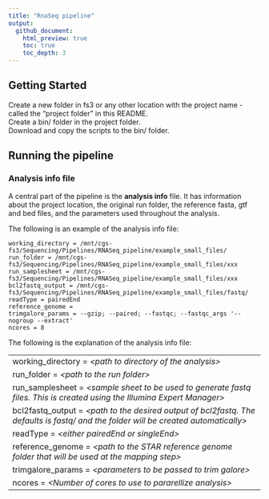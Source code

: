 ```yaml
---
title: "RnaSeq pipeline"
output:
  github_document:
    html_preview: true
    toc: true
    toc_depth: 3
---
```


## Getting Started
Create a new folder in fs3 or any other location with the project name - called the "project folder" in this README.   
Create a bin/ folder in the project folder.   
Download and copy the scripts to the bin/ folder.   

## Running the pipeline

### Analysis info file
A central part of the pipeline is the **analysis info** file. It has information about the project location, the original run folder, the reference fasta, gtf and bed files, and the parameters used throughout the analysis.

The following is an example of the analysis info file:   

~~~~~~~~~~~~~~~~~~~~~~~~~~~~~~~~~~~~~~~~~~~~~~~~~~~~~~~~~~~~~~~~~~~~~~~~~~~~~~~~~~~~~~~~~~~~~~~~~~
working_directory = /mnt/cgs-fs3/Sequencing/Pipelines/RNASeq_pipeline/example_small_files/    
run_folder = /mnt/cgs-fs3/Sequencing/Pipelines/RNASeq_pipeline/example_small_files/xxx   
run_samplesheet = /mnt/cgs-fs3/Sequencing/Pipelines/RNASeq_pipeline/example_small_files/xxx    
bcl2fastq_output = /mnt/cgs-fs3/Sequencing/Pipelines/RNASeq_pipeline/example_small_files/fastq/   
readType = pairedEnd    
reference_genome =    
trimgalore_params = --gzip; --paired; --fastqc; --fastqc_args '--nogroup --extract'   
ncores = 8   
~~~~~~~~~~~~~~~~~~~~~~~~~~~~~~~~~~~~~~~~~~~~~~~~~~~~~~~~~~~~~~~~~~~~~~~~~~~~~~~~~~~~~~~~~~~~~~~~~~

The following is the explanation of the analysis info file:   

--------------------------------------------------------------------------------------------------
working_directory = *\<path to directory of the analysis\>*   
run_folder = *\<path to the run folder\>*    
run_samplesheet = *\<sample sheet to be used to generate fastq files. This is created using the Illumina Expert Manager\>*    
bcl2fastq_output = *\<path to the desired output of bcl2fastq. The defaults is fastq/ and the folder will be created automatically\>*    
readType = *\<either pairedEnd or singleEnd\>*     
reference_genome = *\<path to the STAR reference genome folder that will be used at the mapping step\>*   
trimgalore_params = *\<parameters to be passed to trim galore\>*    
ncores = *\<Number of cores to use to pararellize analysis\>*    
--------------------------------------------------------------------------------------------------

 
